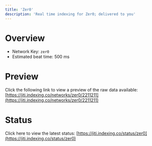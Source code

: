 ```yaml
---
title: 'Zer0'
description: 'Real time indexing for Zer0; delivered to you'
---
```


# Overview
- Network Key: `zer0`
- Estimated beat time: 500 ms

# Preview
Click the following link to view a preview of the raw data available: [https://jiti.indexing.co/networks/zer0/2211211](https://jiti.indexing.co/networks/zer0/2211211)

# Status
Click here to view the latest status: [https://jiti.indexing.co/status/zer0](https://jiti.indexing.co/status/zer0)
